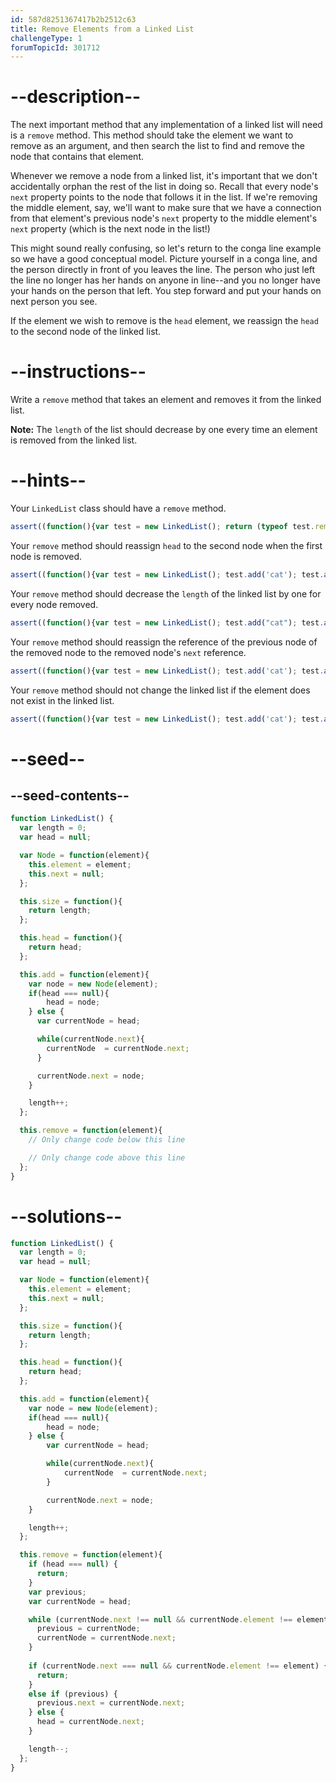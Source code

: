 ```yaml
---
id: 587d8251367417b2b2512c63
title: Remove Elements from a Linked List
challengeType: 1
forumTopicId: 301712
---
```


# --description--

The next important method that any implementation of a linked list will need is a `remove` method. This method should take the element we want to remove as an argument, and then search the list to find and remove the node that contains that element.

Whenever we remove a node from a linked list, it's important that we don't accidentally orphan the rest of the list in doing so. Recall that every node's `next` property points to the node that follows it in the list. If we're removing the middle element, say, we'll want to make sure that we have a connection from that element's previous node's `next` property to the middle element's `next` property (which is the next node in the list!)

This might sound really confusing, so let's return to the conga line example so we have a good conceptual model. Picture yourself in a conga line, and the person directly in front of you leaves the line. The person who just left the line no longer has her hands on anyone in line--and you no longer have your hands on the person that left. You step forward and put your hands on next person you see.

If the element we wish to remove is the `head` element, we reassign the `head` to the second node of the linked list.

# --instructions--

Write a `remove` method that takes an element and removes it from the linked list.

**Note:** The `length` of the list should decrease by one every time an element is removed from the linked list.

# --hints--

Your `LinkedList` class should have a `remove` method.

```js
assert((function(){var test = new LinkedList(); return (typeof test.remove === 'function')}()));
```

Your `remove` method should reassign `head` to the second node when the first node is removed.

```js
assert((function(){var test = new LinkedList(); test.add('cat'); test.add('dog'); test.remove('cat'); return test.head().element === 'dog'}()));
```

Your `remove` method should decrease the `length` of the linked list by one for every node removed.

```js
assert((function(){var test = new LinkedList(); test.add("cat"); test.add("dog"); test.add("hamster"); test.remove("cat"); test.remove("fish"); return test.size() === 2})());
```

Your `remove` method should reassign the reference of the previous node of the removed node to the removed node's `next` reference.

```js
assert((function(){var test = new LinkedList(); test.add('cat'); test.add('dog');test.add('kitten'); test.remove('dog'); return test.head().next.element === 'kitten'})());
```

Your `remove` method should not change the linked list if the element does not exist in the linked list.

```js
assert((function(){var test = new LinkedList(); test.add('cat'); test.add('dog');test.add('kitten'); test.remove('elephant'); return JSON.stringify(test.head()) === '{"element":"cat","next":{"element":"dog","next":{"element":"kitten","next":null}}}'})());
```

# --seed--

## --seed-contents--

```js
function LinkedList() {
  var length = 0;
  var head = null;

  var Node = function(element){
    this.element = element;
    this.next = null;
  };

  this.size = function(){
    return length;
  };

  this.head = function(){
    return head;
  };

  this.add = function(element){
    var node = new Node(element);
    if(head === null){
        head = node;
    } else {
      var currentNode = head;

      while(currentNode.next){
        currentNode  = currentNode.next;
      }

      currentNode.next = node;
    }

    length++;
  };

  this.remove = function(element){
    // Only change code below this line

    // Only change code above this line
  };
}
```

# --solutions--

```js
function LinkedList() {
  var length = 0;
  var head = null;

  var Node = function(element){
    this.element = element;
    this.next = null;
  };

  this.size = function(){
    return length;
  };

  this.head = function(){
    return head;
  };

  this.add = function(element){
    var node = new Node(element);
    if(head === null){
        head = node;
    } else {
        var currentNode = head;

        while(currentNode.next){
            currentNode  = currentNode.next;
        }

        currentNode.next = node;
    }

    length++;
  };

  this.remove = function(element){
    if (head === null) {
      return;
    }
    var previous;
    var currentNode = head;

    while (currentNode.next !== null && currentNode.element !== element) {
      previous = currentNode;
      currentNode = currentNode.next;
    }
    
    if (currentNode.next === null && currentNode.element !== element) {
      return;
    }
    else if (previous) {
      previous.next = currentNode.next;
    } else {
      head = currentNode.next;
    }

    length--;
  };
} 
```

